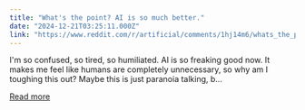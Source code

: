 ```yaml
---
title: "What's the point? AI is so much better."
date: "2024-12-21T03:25:11.000Z"
link: "https://www.reddit.com/r/artificial/comments/1hj14m6/whats_the_point_ai_is_so_much_better/"
---
```


I'm so confused, so tired, so humiliated. AI is so freaking good now. 
 It makes me feel like humans are completely unnecessary, so why am I toughing this out? 
 Maybe this is just paranoia talking, b...

[Read more](https://www.reddit.com/r/artificial/comments/1hj14m6/whats_the_point_ai_is_so_much_better/)
